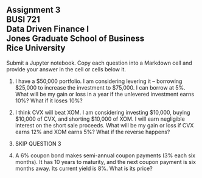 ## Assignment 3<br>BUSI 721<br>Data Driven Finance I<br>Jones Graduate School of Business<br>Rice University<br>

Submit a Jupyter notebook.  Copy each question into a Markdown cell and provide your answer in the cell or cells below it.

1.  I have a $50,000 portfolio.  I am considering levering it -- borrowing $25,000 to increase the investment to $75,000.  I can borrow at 5%.  What will be my gain or loss in a year if the unlevered investment earns 10%?  What if it loses 10%?

2.  I think CVX will beat XOM.  I am considering investing $10,000, buying $10,000 of CVX, and shorting $10,000 of XOM.  I will earn negligible interest on the short sale proceeds.  What will be my gain or loss if CVX earns 12% and XOM earns 5%?  What if the reverse happens?

3.  SKIP QUESTION 3

4.  A 6% coupon bond makes semi-annual coupon payments (3% each six months).  It has 10 years to maturity, and the next coupon payment is six months away.  Its current yield is 8%.  What is its price?